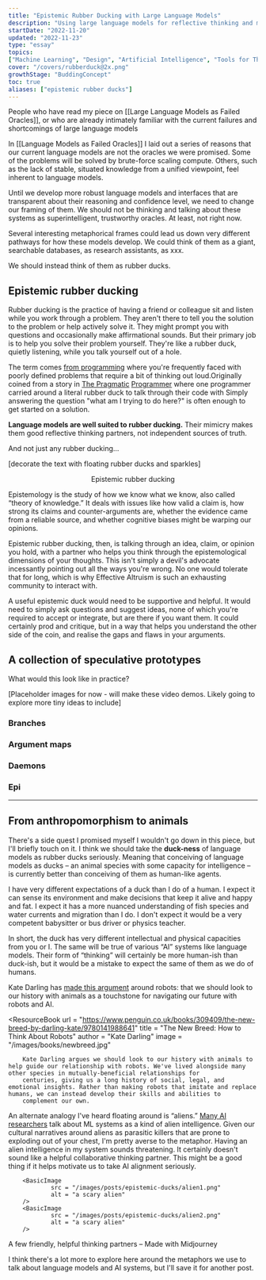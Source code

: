 ```yaml
---
title: "Epistemic Rubber Ducking with Large Language Models"
description: "Using large language models for reflective thinking and metacognition, rather than generating facts or final outputs"
startDate: "2022-11-20"
updated: "2022-11-23"
type: "essay"
topics:
["Machine Learning", "Design", "Artificial Intelligence", "Tools for Thought"]
cover: "/covers/rubberduck@2x.png"
growthStage: "BuddingConcept"
toc: true
aliases: ["epistemic rubber ducks"]
---
```


<AssumedAudience >
		People who have read my piece on [[Large Language Models as Failed Oracles]],
		or who are already intimately familiar with the current failures and
		shortcomings of large language models
</AssumedAudience >

<Spacer size = "small" />

In [[Language Models as Failed Oracles]] I laid out a series of reasons that our current language models are not the oracles we were promised. Some of the problems will be solved by brute-force scaling compute. Others, such as the lack of stable, situated knowledge from a unified viewpoint, feel inherent to language models.

Until we develop more robust language models and interfaces that are transparent about their reasoning and confidence level, we need to change our framing of them. We should not be thinking and talking about these systems as superintelligent, trustworthy oracles. At least, not right now.

Several interesting metaphorical frames could lead us down very different pathways for how these models develop. We could think of them as a giant, searchable databases, as research assistants, as xxx.

We should instead think of them as rubber ducks.

<BasicImage
		src = "/images/posts/epistemic-ducks/duck1.jpg"
		width = "550px"
		margin = "2rem auto 0"
/>

## Epistemic rubber ducking

Rubber ducking is the practice of having a friend or colleague sit and listen while you work through a problem. They aren't there to tell you the solution to the problem or help actively solve it. They might prompt you with questions and occasionally make affirmational sounds. But their primary job is to help you solve their problem yourself. They're like a rubber duck, quietly listening, while you talk yourself out of a hole.

The term comes [from programming](https://en.wikipedia.org/wiki/Rubber_duck_debugging) where you're frequently faced with poorly defined problems that require a bit of thinking out loud.<Footnote idName={10}>Originally coined from a story in [The Pragmatic](https://pragprog.com/titles/tpp20/the-pragmatic-programmer-20th-anniversary-edition/) [Programmer](https://pragprog.com/titles/tpp20/the-pragmatic-programmer-20th-anniversary-edition/) where one programmer carried around a literal rubber duck to talk through their code with</Footnote> Simply answering the question "what am I trying to do here?" is often enough to get started on a solution.

**Language models are well suited to rubber ducking.** Their mimicry makes them good reflective thinking partners, not independent sources of truth.

And not just any rubber ducking...

[decorate the text with floating rubber ducks and sparkles]

<Center >
		<span style = {{ fontSize: "3rem", color: "goldenrod", marginBottom: "3rem" }} >
				Epistemic rubber ducking
		</span >
</Center >

Epistemology is the study of how we know what we know, also called “theory of knowledge.” It deals with issues like how valid a claim is, how strong its claims and counter-arguments are, whether the evidence came from a reliable source, and whether cognitive biases might be warping our opinions.

Epistemic rubber ducking, then, is talking through an idea, claim, or opinion you hold, with a partner who helps you think through the epistemological dimensions of your thoughts. This isn't simply a devil's advocate incessantly pointing out all the ways you're wrong. <Footnote idName={11}>No one would tolerate that for long, which is why Effective Altruism is such an exhausting community to interact with.</Footnote>

A useful epistemic duck would need to be supportive and helpful. It would need to simply ask questions and suggest ideas, none of which you're required to accept or integrate, but are there if you want them. It could certainly prod and critique, but in a way that helps you understand the other side of the coin, and realise the gaps and flaws in your arguments.

## A collection of speculative prototypes

What would this look like in practice?

[Placeholder images for now - will make these video demos. Likely going to explore more tiny ideas to include]

### Branches

<BasicImage width = "800px" src = "/images/posts/epistemic-ducks/demo2.jpg" />

### Argument maps

<BasicImage width = "800px" src = "/images/posts/epistemic-ducks/demo2.jpg" />

### Daemons

<BasicImage width = "800px" src = "/images/posts/epistemic-ducks/demo1.jpg" />

### Epi

<BasicImage width = "800px" src = "/images/posts/epistemic-ducks/demo3.jpg" />

---

## From anthropomorphism to animals

There's a side quest I promised myself I wouldn't go down in this piece, but I'll briefly touch on it. I think we should take the **duck-ness** of language models as rubber ducks seriously. Meaning that conceiving of language models as ducks – an animal species with some capacity for intelligence – is currently better than conceiving of them as human-like agents.

I have very different expectations of a duck than I do of a human. I expect it can sense its environment and make decisions that keep it alive and happy and fat. I expect it has a more nuanced understanding of fish species and water currents and migration than I do. I don't expect it would be a very competent babysitter or bus driver or physics teacher.

In short, the duck has very different intellectual and physical capacities from you or I. The same will be true of various “AI” systems like language models. Their form of “thinking” will certainly be more human-ish than duck-ish, but it would be a mistake to expect the same of them as we do of humans.

Kate Darling has [made this argument](https://www.penguin.co.uk/books/309409/the-new-breed-by-darling-kate/9780141988641) around robots: that we should look to our history with animals as a touchstone for navigating our future with robots and AI.

<ResourceBook
		url = "https://www.penguin.co.uk/books/309409/the-new-breed-by-darling-kate/9780141988641"
		title = "The New Breed: How to Think About Robots"
		author = "Kate Darling"
		image = "/images/books/newbreed.jpg"
>

		Kate Darling argues we should look to our history with animals to help guide our relationship with robots. We've lived alongside many other species in mutually-beneficial relationships for
		centuries, giving us a long history of social, legal, and emotional insights. Rather than making robots that imitate and replace humans, we can instead develop their skills and abilities to
		complement our own.

</ResourceBook >

<Spacer size = "xs" />

An alternate analogy I've heard floating around is “aliens.” [Many AI](https://youtu.be/sFBfrZ-N3G4?t=929) [researchers](https://www.youtube.com/watch?v=cdiD-9MMpb0&t=391s) talk about ML systems as a kind of alien intelligence. Given our cultural narratives around aliens as parasitic killers that are prone to exploding out of your chest, I'm pretty averse to the metaphor. Having an alien intelligence in my system sounds threatening. It certainly doesn't sound like a helpful collaborative thinking partner. <Footnote idName={12}>This might be a good thing if it helps motivate us to take AI alignment seriously.</Footnote>

<TwoColumn maxWidth = "950px" alignItems = "top" >

		<BasicImage
				src = "/images/posts/epistemic-ducks/alien1.png"
				alt = "a scary alien"
		/>
		<BasicImage
				src = "/images/posts/epistemic-ducks/alien2.png"
				alt = "a scary alien"
		/>

</TwoColumn >

<Subtext >
		A few friendly, helpful thinking partners – Made with Midjourney
</Subtext >

I think there's a lot more to explore here around the metaphors we use to talk about language models and AI systems, but I'll save it for another post.
